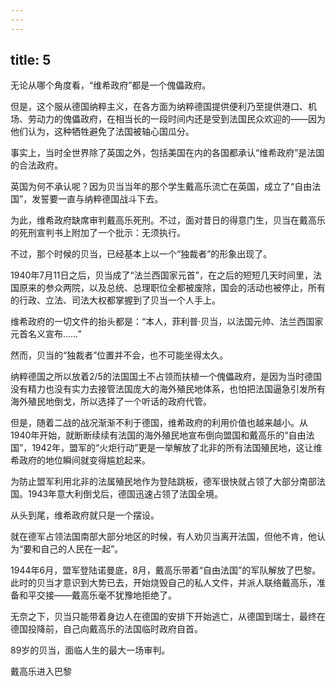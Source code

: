 ```yaml
---
---
---
```

title: 5
---



无论从哪个角度看，“维希政府”都是一个傀儡政府。

但是，这个服从德国纳粹主义，在各方面为纳粹德国提供便利乃至提供港口、机场、劳动力的傀儡政府，在相当长的一段时间内还是受到法国民众欢迎的——因为他们认为，这种牺牲避免了法国被轴心国瓜分。

事实上，当时全世界除了英国之外，包括美国在内的各国都承认“维希政府”是法国的合法政府。

英国为何不承认呢？因为贝当当年的那个学生戴高乐流亡在英国，成立了“自由法国”，发誓要一直与纳粹德国战斗下去。

为此，维希政府缺席审判戴高乐死刑。不过，面对昔日的得意门生，贝当在戴高乐的死刑宣判书上附加了一个批示：无须执行。

不过，那个时候的贝当，已经基本上以一个“独裁者”的形象出现了。

1940年7月11日之后，贝当成了“法兰西国家元首”，在之后的短短几天时间里，法国原来的参众两院，以及总统、总理职位全都被废除，国会的活动也被停止，所有的行政、立法、司法大权都掌握到了贝当一个人手上。

维希政府的一切文件的抬头都是：“本人，菲利普·贝当，以法国元帅、法兰西国家元首名义宣布……”

然而，贝当的“独裁者”位置并不会，也不可能坐得太久。

纳粹德国之所以放着2/5的法国国土不占领而扶植一个傀儡政府，是因为当时德国没有精力也没有实力去接管法国庞大的海外殖民地体系，也怕把法国逼急引发所有海外殖民地倒戈，所以选择了一个听话的政府代管。

但是，随着二战的战况渐渐不利于德国，维希政府的利用价值也越来越小。从1940年开始，就断断续续有法国的海外殖民地宣布倒向盟国和戴高乐的“自由法国”，1942年，盟军的“火炬行动”更是一举解放了北非的所有法国殖民地，这让维希政府的地位瞬间就变得尴尬起来。

为防止盟军利用北非的法属殖民地作为登陆跳板，德军很快就占领了大部分南部法国。1943年意大利倒戈后，德国迅速占领了法国全境。

从头到尾，维希政府就只是一个摆设。

就在德军占领法国南部大部分地区的时候，有人劝贝当离开法国，但他不肯，他认为“要和自己的人民在一起”。

1944年6月，盟军登陆诺曼底，8月，戴高乐带着“自由法国”的军队解放了巴黎。此时的贝当才意识到大势已去，开始烧毁自己的私人文件，并派人联络戴高乐，准备和平交接——戴高乐毫不犹豫地拒绝了。

无奈之下，贝当只能带着身边人在德国的安排下开始逃亡，从德国到瑞士，最终在德国投降前，自己向戴高乐的法国临时政府自首。

89岁的贝当，面临人生的最大一场审判。

戴高乐进入巴黎